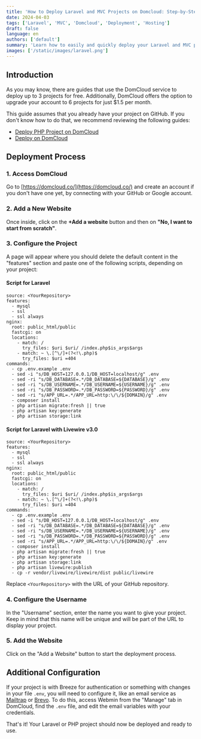 ```yaml
---
title: 'How to Deploy Laravel and MVC Projects on Domcloud: Step-by-Step Guide'
date: 2024-04-03
tags: ['Laravel', 'MVC', 'Domcloud', 'Deployment', 'Hosting']
draft: false
language: en
authors: ['default']
summary: 'Learn how to easily and quickly deploy your Laravel and MVC projects on the Domcloud hosting platform. This detailed guide walks you through the process step-by-step with screenshots.'
images: ['/static/images/laravel.png']
---
```


## Introduction

As you may know, there are guides that use the DomCloud service to deploy up to 3 projects for free. Additionally, DomCloud offers the option to upgrade your account to 6 projects for just $1.5 per month.

This guide assumes that you already have your project on GitHub. If you don't know how to do that, we recommend reviewing the following guides:

- [Deploy PHP Project on DomCloud](https://blogjc.vercel.app/post/php-domcloud)
- [Deploy on DomCloud](https://blogjc.vercel.app/post/domcloud)

## Deployment Process

### 1. Access DomCloud

Go to [https://domcloud.co/](https://domcloud.co/) and create an account if you don't have one yet, by connecting with your GitHub or Google account.

### 2. Add a New Website

Once inside, click on the **+Add a website** button and then on **"No, I want to start from scratch"**.

### 3. Configure the Project

A page will appear where you should delete the default content in the "features" section and paste one of the following scripts, depending on your project:

#### Script for Laravel

```
source: <YourRepository>
features:
  - mysql
  - ssl
  - ssl always
nginx:
  root: public_html/public
  fastcgi: on
  locations:
    - match: /
      try_files: $uri $uri/ /index.php$is_args$args
    - match: ~ \.[^\/]+(?<!\.php)$
      try_files: $uri =404
commands:
  - cp .env.example .env
  - sed -i "s/DB_HOST=127.0.0.1/DB_HOST=localhost/g" .env
  - sed -ri "s/DB_DATABASE=.*/DB_DATABASE=${DATABASE}/g" .env
  - sed -ri "s/DB_USERNAME=.*/DB_USERNAME=${USERNAME}/g" .env
  - sed -ri "s/DB_PASSWORD=.*/DB_PASSWORD=${PASSWORD}/g" .env
  - sed -ri "s/APP_URL=.*/APP_URL=http:\/\/${DOMAIN}/g" .env
  - composer install
  - php artisan migrate:fresh || true
  - php artisan key:generate
  - php artisan storage:link
```

#### Script for Laravel with Livewire v3.0

```
source: <YourRepository>
features:
  - mysql
  - ssl
  - ssl always
nginx:
  root: public_html/public
  fastcgi: on
  locations:
    - match: /
      try_files: $uri $uri/ /index.php$is_args$args
    - match: ~ \.[^\/]+(?<!\.php)$
      try_files: $uri =404
commands:
  - cp .env.example .env
  - sed -i "s/DB_HOST=127.0.0.1/DB_HOST=localhost/g" .env
  - sed -ri "s/DB_DATABASE=.*/DB_DATABASE=${DATABASE}/g" .env
  - sed -ri "s/DB_USERNAME=.*/DB_USERNAME=${USERNAME}/g" .env
  - sed -ri "s/DB_PASSWORD=.*/DB_PASSWORD=${PASSWORD}/g" .env
  - sed -ri "s/APP_URL=.*/APP_URL=http:\/\/${DOMAIN}/g" .env
  - composer install
  - php artisan migrate:fresh || true
  - php artisan key:generate
  - php artisan storage:link
  - php artisan livewire:publish
  - cp -r vendor/livewire/livewire/dist public/livewire
```

Replace `<YourRepository>` with the URL of your GitHub repository.

### 4. Configure the Username

In the "Username" section, enter the name you want to give your project. Keep in mind that this name will be unique and will be part of the URL to display your project.

### 5. Add the Website

Click on the "Add a Website" button to start the deployment process.

## Additional Configuration

If your project is with Breeze for authentication or something with changes in your file `.env`, you will need to configure it, like an email service as [Mailtrap](https://mailtrap.io/) or [Brevo](https://www.brevo.com/). To do this, access Webmin from the "Manage" tab in DomCloud, find the `.env` file, and edit the email variables with your credentials.

That's it! Your Laravel or PHP project should now be deployed and ready to use.
